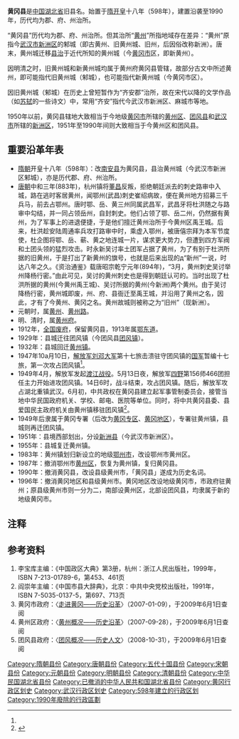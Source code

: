 '''黄冈县'''是[[中国|中国]][[湖北省|湖北省]]旧县名。始置于[[隋朝|隋]][[开皇|开皇]]十八年（598年），建置沿袭至1990年，历代均为郡、府、州治所。

“黄冈县”历代均为郡、府、州治所。但其治所“[[黄州|黄州]]”所指地域存在差异：“黄州”原指今[[武汉市|武汉市]][[新洲区|新洲区]]的邾城（即古黄州、旧黄州城、旧州，后因俗改称新洲）。唐末，黄州城迁移[[县治|县治]]于近代所知的黄州城（今[[黄冈市|黄冈市]]区，即新黄州）。

因明清之时，旧黄州城和新黄州城均属于黄州府黄冈县管辖，故部分古文中所述黄州，即可能指代旧黄州城（邾城），也可能指代新黄州城（今黄冈市区）。

因旧黄州城（邾城）在历史上曾短暂作为“齐安郡”治所，故在宋代以降的文学作品（如[[苏轼|苏轼]]的一些诗文）中，常用“齐安”指代今武汉市新洲区、麻城市等地。

1950年以前，黄冈县辖地大致相当于今地级[[黄冈市|黄冈市]]所辖的[[黄州区|黄州区]]、[[团风县|团风县]]和[[武汉市|武汉市]]所辖的[[新洲区|新洲区]]，1951年至1990年间则大致相当于今黄州区和团风县。

== 重要沿革年表 ==

* [[隋朝|隋朝]]开皇十八年（598年）：改[[南安县_(南齐)|南安县]]为黄冈县，县治黄州城（今武汉市新洲区邾城），亦是历代郡、府、州治所。
* [[唐朝|唐朝]]中和三年(883年)，杭州镇将[[董昌|董昌]]反叛，拒绝朝廷派去的刺史路审中入城，路在逃时客居黄州，闻鄂州(武昌)刺史崔绍病故，便在黄州地方招募三千兵马，前去占鄂州。唐时鄂、岳、黄三州同属武昌军，武昌牙将杜洪随之与路审中勾结，并一同占领岳州，自封刺史。他们占领了鄂、岳二州，仍然据有黄州，为了军事上的进退便捷，于是他们擅迁黄州治所于今黄州区禹王城。后来，杜洪趁安陆周通率兵攻打路审中时，乘虚入鄂州，被唐僖宗拜为本军节度使，杜企图将鄂、岳、蕲、黄之地连城一片，谋求更大势力，但遭到四方军阀和土团头领的猛烈攻击。时永新吴讨率土团军占据了黄州，为了有别于杜洪所据的旧黄州，于是打出了新黄州的旗号，也就是后来出现的д“新州”一说，时达八年之久。《资治通鉴》载唐昭宗乾宁元年(894年)，“3月，黄州刺史吴讨举州降杨行密。”由此可见，吴讨的黄州刺史也是得到朝廷认可的。当时出现了杜洪所据的黄州(今黄州禹王城)、吴讨所据的黄州(今新洲)两个黄州。由于吴讨降杨行密，黄州城即废，州、府、县衙迁至禹王城，并沿用了黄州之名，因此，才有了今黄州、黄冈之名。黄州故城则被称之为“旧州”（现新洲）。
* 元朝时，属[[黄州_(隋朝)|黄州]]、[[黄州路|黄州路]]。
* 明、清时，属[[黄州府|黄州府]]。
* 1912年，[[废府州厅改县|全国废府]]，保留黄冈县，1913年属[[鄂东道|鄂东道]]。
* 1929年：县城迁往团风镇（今团风县[[团风镇|团风镇]]）。
* 1932年：县城回迁[[黄州镇|黄州镇]]。
* 1947年10а月10日，[[中国人民解放军|解放军]][[刘邓大军|刘邓大军]]第十七旅击溃驻守团风镇的[[國民革命軍|国军]]暂编十七旅，第一次攻占团风镇<ref name="a1"/>。
* 1949年4月，解放军发起[[渡江战役|渡江战役]]。5月13日夜，解放军[[四野|四野]]第156师466团担任主力开始进攻团风镇。14日6时，战斗结束，攻占团风镇。随后，解放军攻占湖北重镇武汉。6月初，中共政权在黄冈县建立起军事管制委员会，接管当地中华民国政府机关、学校、邮电、医院等单位。同时，将中共黄冈县委、县爱国民主政府机关由黄州镇移驻团风镇<ref name="a1">{{Cite web |url=http://hubei.gqt.org.cn/fengx/ftrq/200903/t20090324_199162.htm |title=渡江战役的进军号在这里吹响——纪念团风解放和渡江战役胜利六十周年|accessdate=2017-07-23 |author= |date=2009-03-24 |work= |publisher=中国共青团网站，来源：共青团团风县县委|language=Zh-hans }}</ref>。
* 1949年后隶属于黄冈专署（后改为[[黄冈专区|黄冈专区]]、[[黄冈地区|黄冈地区]]），专署驻黄州镇，县城则再迁团风镇。
* 1951年：县境西部划出，分设[[新洲县|新洲县]]（今武汉市新洲区）。
* 1955年：县城复迁黄州镇。
* 1983年：黄州镇划归新设立的地级[[鄂州市|鄂州市]]，改设鄂州市黄州区。
* 1987年：撤消鄂州市[[黄州区|黄州区]]，恢复为黄州镇，复归黄冈县。
* 1990年：撤消黄冈县，改设县级黄州市，「黄冈县」遂成为历史名词。
* 1996年：撤消黄冈地区和县级黄州市。黄冈地区改设地级黄冈市，市政府驻黄州；原县级黄州市则一分为二，南部设黄州区，北部设团风县，均隶属于新的地级黄冈市。

== 注释 ==

{{Reflist|2}}

== 参考资料 ==

# 李宝库主编：《中国政区大典》第3册，杭州：浙江人民出版社，1999年，ISBN 7-213-01789-6，第453、461页
# 阎崇年主编：《中国市县大辞典》，北京：中共中央党校出版社，1991年，ISBN 7-5035-0137-5，第697、713页
# 黄冈市政府：〈[http://www.hg.gov.cn/news1/news1/20061210/20061210153103.htm 走进黄冈——历史沿革]{{dead link|date=2018年5月 |bot=InternetArchiveBot |fix-attempted=yes }}〉（2007-01-09），于2009年6月1日查阅
# 黄州区政府：〈[http://www.huangzhou.gov.cn/info/ShowArticle.asp?ArticleID=66 黄州概况——历史沿革]{{dead link|date=2018年5月 |bot=InternetArchiveBot |fix-attempted=yes }}〉（2007-09-28），于2009年6月1日查阅
# 团风县政府：〈[http://www.tfzf.gov.cn/Article/tfa/tfab/200810/65.html 团风概况——历史人文]{{dead link|date=2018年5月 |bot=InternetArchiveBot |fix-attempted=yes }}〉（2008-10-31），于2009年6月1日查阅

{{中華民國湖北省行政區劃}}
{{DEFAULTSORT:H}}
[[Category:隋朝县份|Category:隋朝县份]]
[[Category:唐朝县份|Category:唐朝县份]]
[[Category:五代十国县份|Category:五代十国县份]]
[[Category:宋朝县份|Category:宋朝县份]]
[[Category:元朝县份|Category:元朝县份]]
[[Category:明朝县份|Category:明朝县份]]
[[Category:清朝县份|Category:清朝县份]]
[[Category:中华民国湖北省县份|Category:中华民国湖北省县份]]
[[Category:已撤消的中华人民共和国湖北省县份|Category:已撤消的中华人民共和国湖北省县份]]
[[Category:黄冈行政区划史|Category:黄冈行政区划史]]
[[Category:武汉行政区划史|Category:武汉行政区划史]]
[[Category:598年建立的行政区划|Category:598年建立的行政区划]]
[[Category:1990年廢除的行政區劃|Category:1990年廢除的行政區劃]]